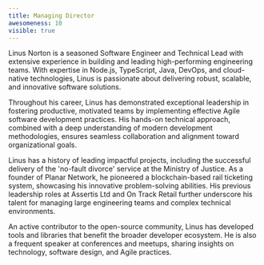 ```yaml
---
title: Managing Director
awesomeness: 10
visible: true
---
```

Linus Norton is a seasoned Software Engineer and Technical Lead with extensive experience in building and leading high-performing engineering teams. With expertise in Node.js, TypeScript, Java, DevOps, and cloud-native technologies, Linus is passionate about delivering robust, scalable, and innovative software solutions.

Throughout his career, Linus has demonstrated exceptional leadership in fostering productive, motivated teams by implementing effective Agile software development practices. His hands-on technical approach, combined with a deep understanding of modern development methodologies, ensures seamless collaboration and alignment toward organizational goals.

Linus has a history of leading impactful projects, including the successful delivery of the 'no-fault divorce' service at the Ministry of Justice. As a founder of Planar Network, he pioneered a blockchain-based rail ticketing system, showcasing his innovative problem-solving abilities. His previous leadership roles at Assertis Ltd and On Track Retail further underscore his talent for managing large engineering teams and complex technical environments.

An active contributor to the open-source community, Linus has developed tools and libraries that benefit the broader developer ecosystem. He is also a frequent speaker at conferences and meetups, sharing insights on technology, software design, and Agile practices.